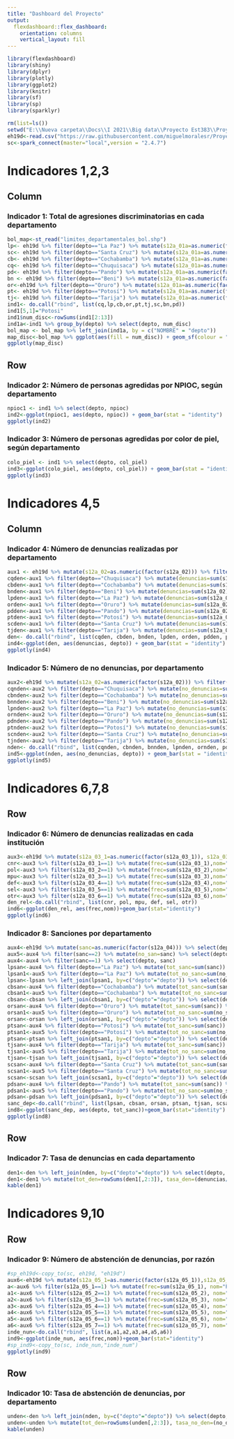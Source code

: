 ```yaml
---
title: "Dashboard del Proyecto"
output: 
  flexdashboard::flex_dashboard:
    orientation: columns
    vertical_layout: fill
---
```


```r
library(flexdashboard)
library(shiny)
library(dplyr)
library(plotly)
library(ggplot2)
library(knitr)
library(sf)
library(sp)
library(sparklyr)
```

```r
rm(list=ls())
setwd("E:\\Nueva carpeta\\Docs\\I 2021\\Big data\\Proyecto Est383\\Proyecto-Est-383")
eh19d<-read.csv("https://raw.githubusercontent.com/miguelmoralesr/Proyecto-Est-383/main/EH19Discriminacion.csv")
sc<-spark_connect(master="local",version = "2.4.7")
```

Indicadores 1,2,3 
=======================================================================

Column {data-width=450}
-----------------------------------------------------------------------

### Indicador 1: Total de agresiones discriminatorias en cada departamento

```r
bol_map<-st_read("limites_departamentales_bol.shp")
lp<- eh19d %>% filter(depto=="La Paz") %>% mutate(s12a_01a=as.numeric(factor(s12a_01a)), genero=sum(s12a_01a<=1), s12a_01b=as.numeric(factor(s12a_01b)), edad=sum(s12a_01b<=1), s12a_01c=as.numeric(factor(s12a_01c)), sexo=sum(s12a_01c<=1), s12a_01d=as.numeric(factor(s12a_01d)), col_piel=sum(s12a_01d<=1), s12a_01e=as.numeric(factor(s12a_01e)), npioc=sum(s12a_01e<=1), s12a_01f=as.numeric(factor(s12a_01f)), idioma=sum(s12a_01f<=1), s12a_01g=as.numeric(factor(s12a_01g)), vest=sum(s12a_01g<=1), s12a_01h=as.numeric(factor(s12a_01h)), extranjero=sum(s12a_01h<=1), s12a_01i=as.numeric(factor(s12a_01i)), discap=sum(s12a_01i<=1), s12a_01j=as.numeric(factor(s12a_01j)), religion=sum(s12a_01j<=1), s12a_01k=as.numeric(factor(s12a_01k)), pobreza=sum(s12a_01k<=1), s12a_01l=as.numeric(factor(s12a_01l)), otro=sum(s12a_01l<=1)) %>% select(depto, genero, edad, sexo, col_piel, npioc, idioma, vest, extranjero, discap, religion, pobreza, otro) %>% distinct()
sc<- eh19d %>% filter(depto=="Santa Cruz") %>% mutate(s12a_01a=as.numeric(factor(s12a_01a)), genero=sum(s12a_01a<=1), s12a_01b=as.numeric(factor(s12a_01b)), edad=sum(s12a_01b<=1), s12a_01c=as.numeric(factor(s12a_01c)), sexo=sum(s12a_01c<=1), s12a_01d=as.numeric(factor(s12a_01d)), col_piel=sum(s12a_01d<=1), s12a_01e=as.numeric(factor(s12a_01e)), npioc=sum(s12a_01e<=1), s12a_01f=as.numeric(factor(s12a_01f)), idioma=sum(s12a_01f<=1), s12a_01g=as.numeric(factor(s12a_01g)), vest=sum(s12a_01g<=1), s12a_01h=as.numeric(factor(s12a_01h)), extranjero=sum(s12a_01h<=1), s12a_01i=as.numeric(factor(s12a_01i)), discap=sum(s12a_01i<=1), s12a_01j=as.numeric(factor(s12a_01j)), religion=sum(s12a_01j<=1), s12a_01k=as.numeric(factor(s12a_01k)), pobreza=sum(s12a_01k<=1), s12a_01l=as.numeric(factor(s12a_01l)), otro=sum(s12a_01l<=1)) %>% select(depto, genero, edad, sexo, col_piel, npioc, idioma, vest, extranjero, discap, religion, pobreza, otro) %>% distinct()
cb<- eh19d %>% filter(depto=="Cochabamba") %>% mutate(s12a_01a=as.numeric(factor(s12a_01a)), genero=sum(s12a_01a<=1), s12a_01b=as.numeric(factor(s12a_01b)), edad=sum(s12a_01b<=1), s12a_01c=as.numeric(factor(s12a_01c)), sexo=sum(s12a_01c<=1), s12a_01d=as.numeric(factor(s12a_01d)), col_piel=sum(s12a_01d<=1), s12a_01e=as.numeric(factor(s12a_01e)), npioc=sum(s12a_01e<=1), s12a_01f=as.numeric(factor(s12a_01f)), idioma=sum(s12a_01f<=1), s12a_01g=as.numeric(factor(s12a_01g)), vest=sum(s12a_01g<=1), s12a_01h=as.numeric(factor(s12a_01h)), extranjero=sum(s12a_01h<=1), s12a_01i=as.numeric(factor(s12a_01i)), discap=sum(s12a_01i<=1), s12a_01j=as.numeric(factor(s12a_01j)), religion=sum(s12a_01j<=1), s12a_01k=as.numeric(factor(s12a_01k)), pobreza=sum(s12a_01k<=1), s12a_01l=as.numeric(factor(s12a_01l)), otro=sum(s12a_01l<=1)) %>% select(depto, genero, edad, sexo, col_piel, npioc, idioma, vest, extranjero, discap, religion, pobreza, otro) %>% distinct()
cq<- eh19d %>% filter(depto=="Chuquisaca") %>% mutate(s12a_01a=as.numeric(factor(s12a_01a)), genero=sum(s12a_01a<=1), s12a_01b=as.numeric(factor(s12a_01b)), edad=sum(s12a_01b<=1), s12a_01c=as.numeric(factor(s12a_01c)), sexo=sum(s12a_01c<=1), s12a_01d=as.numeric(factor(s12a_01d)), col_piel=sum(s12a_01d<=1), s12a_01e=as.numeric(factor(s12a_01e)), npioc=sum(s12a_01e<=1), s12a_01f=as.numeric(factor(s12a_01f)), idioma=sum(s12a_01f<=1), s12a_01g=as.numeric(factor(s12a_01g)), vest=sum(s12a_01g<=1), s12a_01h=as.numeric(factor(s12a_01h)), extranjero=sum(s12a_01h<=1), s12a_01i=as.numeric(factor(s12a_01i)), discap=sum(s12a_01i<=1), s12a_01j=as.numeric(factor(s12a_01j)), religion=sum(s12a_01j<=1), s12a_01k=as.numeric(factor(s12a_01k)), pobreza=sum(s12a_01k<=1), s12a_01l=as.numeric(factor(s12a_01l)), otro=sum(s12a_01l<=1)) %>% select(depto, genero, edad, sexo, col_piel, npioc, idioma, vest, extranjero, discap, religion, pobreza, otro) %>% distinct()
pd<- eh19d %>% filter(depto=="Pando") %>% mutate(s12a_01a=as.numeric(factor(s12a_01a)), genero=sum(s12a_01a<=1), s12a_01b=as.numeric(factor(s12a_01b)), edad=sum(s12a_01b<=1), s12a_01c=as.numeric(factor(s12a_01c)), sexo=sum(s12a_01c<=1), s12a_01d=as.numeric(factor(s12a_01d)), col_piel=sum(s12a_01d<=1), s12a_01e=as.numeric(factor(s12a_01e)), npioc=sum(s12a_01e<=1), s12a_01f=as.numeric(factor(s12a_01f)), idioma=sum(s12a_01f<=1), s12a_01g=as.numeric(factor(s12a_01g)), vest=sum(s12a_01g<=1), s12a_01h=as.numeric(factor(s12a_01h)), extranjero=sum(s12a_01h<=1), s12a_01i=as.numeric(factor(s12a_01i)), discap=sum(s12a_01i<=1), s12a_01j=as.numeric(factor(s12a_01j)), religion=sum(s12a_01j<=1), s12a_01k=as.numeric(factor(s12a_01k)), pobreza=sum(s12a_01k<=1), s12a_01l=as.numeric(factor(s12a_01l)), otro=sum(s12a_01l<=1)) %>% select(depto, genero, edad, sexo, col_piel, npioc, idioma, vest, extranjero, discap, religion, pobreza, otro) %>% distinct()
bn <- eh19d %>% filter(depto=="Beni") %>% mutate(s12a_01a=as.numeric(factor(s12a_01a)), genero=sum(s12a_01a<=1), s12a_01b=as.numeric(factor(s12a_01b)), edad=sum(s12a_01b<=1), s12a_01c=as.numeric(factor(s12a_01c)), sexo=sum(s12a_01c<=1), s12a_01d=as.numeric(factor(s12a_01d)), col_piel=sum(s12a_01d<=1), s12a_01e=as.numeric(factor(s12a_01e)), npioc=sum(s12a_01e<=1), s12a_01f=as.numeric(factor(s12a_01f)), idioma=sum(s12a_01f<=1), s12a_01g=as.numeric(factor(s12a_01g)), vest=sum(s12a_01g<=1), s12a_01h=as.numeric(factor(s12a_01h)), extranjero=sum(s12a_01h<=1), s12a_01i=as.numeric(factor(s12a_01i)), discap=sum(s12a_01i<=1), s12a_01j=as.numeric(factor(s12a_01j)), religion=sum(s12a_01j<=1), s12a_01k=as.numeric(factor(s12a_01k)), pobreza=sum(s12a_01k<=1), s12a_01l=as.numeric(factor(s12a_01l)), otro=sum(s12a_01l<=1)) %>% select(depto, genero, edad, sexo, col_piel, npioc, idioma, vest, extranjero, discap, religion, pobreza, otro) %>% distinct()
or<-eh19d %>% filter(depto=="Oruro") %>% mutate(s12a_01a=as.numeric(factor(s12a_01a)), genero=sum(s12a_01a<=1), s12a_01b=as.numeric(factor(s12a_01b)), edad=sum(s12a_01b<=1), s12a_01c=as.numeric(factor(s12a_01c)), sexo=sum(s12a_01c<=1), s12a_01d=as.numeric(factor(s12a_01d)), col_piel=sum(s12a_01d<=1), s12a_01e=as.numeric(factor(s12a_01e)), npioc=sum(s12a_01e<=1), s12a_01f=as.numeric(factor(s12a_01f)), idioma=sum(s12a_01f<=1), s12a_01g=as.numeric(factor(s12a_01g)), vest=sum(s12a_01g<=1), s12a_01h=as.numeric(factor(s12a_01h)), extranjero=sum(s12a_01h<=1), s12a_01i=as.numeric(factor(s12a_01i)), discap=sum(s12a_01i<=1), s12a_01j=as.numeric(factor(s12a_01j)), religion=sum(s12a_01j<=1), s12a_01k=as.numeric(factor(s12a_01k)), pobreza=sum(s12a_01k<=1), s12a_01l=as.numeric(factor(s12a_01l)), otro=sum(s12a_01l<=1)) %>% select(depto, genero, edad, sexo, col_piel, npioc, idioma, vest, extranjero, discap, religion, pobreza, otro) %>% distinct()
pt<- eh19d %>% filter(depto=="Potosí") %>% mutate(s12a_01a=as.numeric(factor(s12a_01a)), genero=sum(s12a_01a<=1), s12a_01b=as.numeric(factor(s12a_01b)), edad=sum(s12a_01b<=1), s12a_01c=as.numeric(factor(s12a_01c)), sexo=sum(s12a_01c<=1), s12a_01d=as.numeric(factor(s12a_01d)), col_piel=sum(s12a_01d<=1), s12a_01e=as.numeric(factor(s12a_01e)), npioc=sum(s12a_01e<=1), s12a_01f=as.numeric(factor(s12a_01f)), idioma=sum(s12a_01f<=1), s12a_01g=as.numeric(factor(s12a_01g)), vest=sum(s12a_01g<=1), s12a_01h=as.numeric(factor(s12a_01h)), extranjero=sum(s12a_01h<=1), s12a_01i=as.numeric(factor(s12a_01i)), discap=sum(s12a_01i<=1), s12a_01j=as.numeric(factor(s12a_01j)), religion=sum(s12a_01j<=1), s12a_01k=as.numeric(factor(s12a_01k)), pobreza=sum(s12a_01k<=1), s12a_01l=as.numeric(factor(s12a_01l)), otro=sum(s12a_01l<=1)) %>% select(depto, genero, edad, sexo, col_piel, npioc, idioma, vest, extranjero, discap, religion, pobreza, otro) %>% distinct()
tj<- eh19d %>% filter(depto=="Tarija") %>% mutate(s12a_01a=as.numeric(factor(s12a_01a)), genero=sum(s12a_01a<=1), s12a_01b=as.numeric(factor(s12a_01b)), edad=sum(s12a_01b<=1), s12a_01c=as.numeric(factor(s12a_01c)), sexo=sum(s12a_01c<=1), s12a_01d=as.numeric(factor(s12a_01d)), col_piel=sum(s12a_01d<=1), s12a_01e=as.numeric(factor(s12a_01e)), npioc=sum(s12a_01e<=1), s12a_01f=as.numeric(factor(s12a_01f)), idioma=sum(s12a_01f<=1), s12a_01g=as.numeric(factor(s12a_01g)), vest=sum(s12a_01g<=1), s12a_01h=as.numeric(factor(s12a_01h)), extranjero=sum(s12a_01h<=1), s12a_01i=as.numeric(factor(s12a_01i)), discap=sum(s12a_01i<=1), s12a_01j=as.numeric(factor(s12a_01j)), religion=sum(s12a_01j<=1), s12a_01k=as.numeric(factor(s12a_01k)), pobreza=sum(s12a_01k<=1), s12a_01l=as.numeric(factor(s12a_01l)), otro=sum(s12a_01l<=1)) %>% select(depto, genero, edad, sexo, col_piel, npioc, idioma, vest, extranjero, discap, religion, pobreza, otro) %>% distinct()
ind1<- do.call("rbind", list(cq,lp,cb,or,pt,tj,sc,bn,pd))
ind1[5,1]="Potosi"
ind1$num_disc<-rowSums(ind1[2:13])
ind1a<-ind1 %>% group_by(depto) %>% select(depto, num_disc)
bol_map <- bol_map %>% left_join(ind1a, by = c("NOMBRE" = "depto"))
map_disc<-bol_map %>% ggplot(aes(fill = num_disc)) + geom_sf(colour = "grey75", size = 0.07) + labs(title = "Bolivia: Total de agresiones discriminatorias por departamento", caption = "Datos: Encuesta Hogares 2019") + scale_fill_gradient("Número de agresiones", high="blue", low="white") + theme_bw() 
ggplotly(map_disc)
```

Row {data-width=450}
-----------------------------------------------------------------------

### Indicador 2: Número de personas agredidas por NPIOC, según departamento

```r
npioc1 <- ind1 %>% select(depto, npioc)
ind2<-ggplot(npioc1, aes(depto, npioc)) + geom_bar(stat = "identity")
ggplotly(ind2)
```

### Indicador 3: Número de personas agredidas por color de piel, según departamento

```r
colo_piel <- ind1 %>% select(depto, col_piel)
ind3<-ggplot(colo_piel, aes(depto, col_piel)) + geom_bar(stat = "identity")
ggplotly(ind3)
```

Indicadores 4,5 
=======================================================================

Column {data-width=450}
-----------------------------------------------------------------------

### Indicador 4: Número de denuncias realizadas por departamento

```r
aux1 <- eh19d %>% mutate(s12a_02=as.numeric(factor(s12a_02))) %>% filter(s12a_02==1) %>% select(depto, s12a_02)
cqden<-aux1 %>% filter(depto=="Chuquisaca") %>% mutate(denuncias=sum(s12a_02)) %>% select(depto,denuncias) %>% distinct()
cbden<-aux1 %>% filter(depto=="Cochabamba") %>% mutate(denuncias=sum(s12a_02)) %>% select(depto,denuncias) %>% distinct()
bnden<-aux1 %>% filter(depto=="Beni") %>% mutate(denuncias=sum(s12a_02)) %>% select(depto,denuncias) %>% distinct()
lpden<-aux1 %>% filter(depto=="La Paz") %>% mutate(denuncias=sum(s12a_02)) %>% select(depto,denuncias) %>% distinct()
orden<-aux1 %>% filter(depto=="Oruro") %>% mutate(denuncias=sum(s12a_02)) %>% select(depto,denuncias) %>% distinct()
pdden<-aux1 %>% filter(depto=="Pando") %>% mutate(denuncias=sum(s12a_02)) %>% select(depto,denuncias) %>% distinct()
ptden<-aux1 %>% filter(depto=="Potosí") %>% mutate(denuncias=sum(s12a_02)) %>% select(depto,denuncias) %>% distinct()
scden<-aux1 %>% filter(depto=="Santa Cruz") %>% mutate(denuncias=sum(s12a_02)) %>% select(depto,denuncias) %>% distinct()
tjden<-aux1 %>% filter(depto=="Tarija") %>% mutate(denuncias=sum(s12a_02)) %>% select(depto,denuncias) %>% distinct()
den<- do.call("rbind", list(cqden, cbden, bnden, lpden, orden, pdden, ptden, scden, tjden))
ind4<-ggplot(den, aes(denuncias, depto)) + geom_bar(stat = "identity")
ggplotly(ind4)
```

### Indicador 5: Número de no denuncias, por departamento

```r
aux2<-eh19d %>% mutate(s12a_02=as.numeric(factor(s12a_02))) %>% filter(s12a_02==2) %>% select(depto, s12a_02)
cqnden<-aux2 %>% filter(depto=="Chuquisaca") %>% mutate(no_denuncias=sum(s12a_02)) %>% select(depto,no_denuncias) %>% distinct()
cbnden<-aux2 %>% filter(depto=="Cochabamba") %>% mutate(no_denuncias=sum(s12a_02)) %>% select(depto,no_denuncias) %>% distinct()
bnnden<-aux2 %>% filter(depto=="Beni") %>% mutate(no_denuncias=sum(s12a_02)) %>% select(depto,no_denuncias) %>% distinct()
lpnden<-aux2 %>% filter(depto=="La Paz") %>% mutate(no_denuncias=sum(s12a_02)) %>% select(depto,no_denuncias) %>% distinct()
ornden<-aux2 %>% filter(depto=="Oruro") %>% mutate(no_denuncias=sum(s12a_02)) %>% select(depto,no_denuncias) %>% distinct()
pdnden<-aux2 %>% filter(depto=="Pando") %>% mutate(no_denuncias=sum(s12a_02)) %>% select(depto,no_denuncias) %>% distinct()
ptnden<-aux2 %>% filter(depto=="Potosí") %>% mutate(no_denuncias=sum(s12a_02)) %>% select(depto,no_denuncias) %>% distinct()
scnden<-aux2 %>% filter(depto=="Santa Cruz") %>% mutate(no_denuncias=sum(s12a_02)) %>% select(depto,no_denuncias) %>% distinct()
tjnden<-aux2 %>% filter(depto=="Tarija") %>% mutate(no_denuncias=sum(s12a_02)) %>% select(depto,no_denuncias) %>% distinct()
nden<- do.call("rbind", list(cqnden, cbnden, bnnden, lpnden, ornden, pdnden, ptnden, scnden, tjnden))
ind5<-ggplot(nden, aes(no_denuncias, depto)) + geom_bar(stat = "identity")
ggplotly(ind5)
```

Indicadores 6,7,8 
=======================================================================

Row {data-width=600}
-----------------------------------------------------------------------

### Indicador 6: Número de denuncias realizadas en cada institución

```r
aux3<-eh19d %>% mutate(s12a_03_1=as.numeric(factor(s12a_03_1)), s12a_03_2=as.numeric(factor(s12a_03_2)), s12a_03_3=as.numeric(factor(s12a_03_3)), s12a_03_4=as.numeric(factor(s12a_03_4)), s12a_03_5=as.numeric(factor(s12a_03_5)), s12a_03_6=as.numeric(factor(s12a_03_6))) %>% select(depto,s12a_03_1, s12a_03_2, s12a_03_3, s12a_03_4, s12a_03_5, s12a_03_6)
cnr<-aux3 %>% filter(s12a_03_1==1) %>% mutate(frec=sum(s12a_03_1),nom="Comité Nacional Contra El Racismo") %>% select(nom, frec) %>% distinct()
pol<-aux3 %>% filter(s12a_03_2==1) %>% mutate(frec=sum(s12a_03_2),nom="Policía") %>% select(nom, frec) %>% distinct()
mpu<-aux3 %>% filter(s12a_03_3==1) %>% mutate(frec=sum(s12a_03_3),nom="Ministerio Público") %>% select(frec,nom) %>% distinct()
def<-aux3 %>% filter(s12a_03_4==1) %>% mutate(frec=sum(s12a_03_4),nom="Defensoría") %>% select(frec,nom) %>% distinct()
sel<-aux3 %>% filter(s12a_03_5==1) %>% mutate(frec=sum(s12a_03_5),nom="Servicio Legal Integral Municipal") %>% select(frec,nom) %>% distinct()
otr<-aux3 %>% filter(s12a_03_6==1) %>% mutate(frec=sum(s12a_03_6),nom="Otro") %>% select(frec,nom) %>% distinct() 
den_rel<-do.call("rbind", list(cnr, pol, mpu, def, sel, otr))
ind6<-ggplot(den_rel, aes(frec,nom))+geom_bar(stat="identity")
ggplotly(ind6)
```

### Indicador 8: Sanciones por departamento

```r
aux4<-eh19d %>% mutate(sanc=as.numeric(factor(s12a_04))) %>% select(depto, sanc)
aux5<-aux4 %>% filter(sanc==2) %>% mutate(no_san=sanc) %>% select(depto, no_san)
aux4<-aux4 %>% filter(sanc==1) %>% select(depto, sanc)
lpsan<-aux4 %>% filter(depto=="La Paz") %>% mutate(tot_sanc=sum(sanc)) %>% select(depto,tot_sanc) %>% distinct()
lpsan1<-aux5 %>% filter(depto=="La Paz") %>% mutate(tot_no_sanc=sum(no_san)) %>% select(depto,tot_no_sanc) %>% distinct()
lpsan<-lpsan %>% left_join(lpsan1, by=c("depto"="depto")) %>% select(depto, tot_sanc, tot_no_sanc)
cbsan<-aux4 %>% filter(depto=="Cochabamba") %>% mutate(tot_sanc=sum(sanc)) %>% select(depto,tot_sanc) %>% distinct()
cbsan1<-aux5 %>% filter(depto=="Cochabamba") %>% mutate(tot_no_sanc=sum(no_san)) %>% select(depto,tot_no_sanc) %>% distinct()
cbsan<-cbsan %>% left_join(cbsan1, by=c("depto"="depto")) %>% select(depto, tot_sanc, tot_no_sanc)
orsan<-aux4 %>% filter(depto=="Oruro") %>% mutate(tot_sanc=sum(sanc)) %>% select(depto,tot_sanc) %>% distinct()
orsan1<-aux5 %>% filter(depto=="Oruro") %>% mutate(tot_no_sanc=sum(no_san)) %>% select(depto,tot_no_sanc) %>% distinct()
orsan<-orsan %>% left_join(orsan1, by=c("depto"="depto")) %>% select(depto, tot_sanc, tot_no_sanc)
ptsan<-aux4 %>% filter(depto=="Potosí") %>% mutate(tot_sanc=sum(sanc)) %>% select(depto,tot_sanc) %>% distinct()
ptsan1<-aux5 %>% filter(depto=="Potosí") %>% mutate(tot_no_sanc=sum(no_san)) %>% select(depto,tot_no_sanc) %>% distinct()
ptsan<-ptsan %>% left_join(ptsan1, by=c("depto"="depto")) %>% select(depto, tot_sanc, tot_no_sanc)
tjsan<-aux4 %>% filter(depto=="Tarija") %>% mutate(tot_sanc=sum(sanc)) %>% select(depto,tot_sanc) %>% distinct()
tjsan1<-aux5 %>% filter(depto=="Tarija") %>% mutate(tot_no_sanc=sum(no_san)) %>% select(depto,tot_no_sanc) %>% distinct()
tjsan<-tjsan %>% left_join(tjsan1, by=c("depto"="depto")) %>% select(depto, tot_sanc, tot_no_sanc)
scsan<-aux4 %>% filter(depto=="Santa Cruz") %>% mutate(tot_sanc=sum(sanc)) %>% select(depto,tot_sanc) %>% distinct()
scsan1<-aux5 %>% filter(depto=="Santa Cruz") %>% mutate(tot_no_sanc=sum(no_san)) %>% select(depto,tot_no_sanc) %>% distinct()
scsan<-scsan %>% left_join(scsan1, by=c("depto"="depto")) %>% select(depto, tot_sanc, tot_no_sanc)
pdsan<-aux4 %>% filter(depto=="Pando") %>% mutate(tot_sanc=sum(sanc)) %>% select(depto,tot_sanc) %>% distinct()
pdsan1<-aux5 %>% filter(depto=="Pando") %>% mutate(tot_no_sanc=sum(no_san)) %>% select(depto,tot_no_sanc) %>% distinct()
pdsan<-pdsan %>% left_join(pdsan1, by=c("depto"="depto")) %>% select(depto, tot_sanc, tot_no_sanc)
sanc_dep<-do.call("rbind", list(lpsan, cbsan, orsan, ptsan, tjsan, scsan, pdsan))
ind8<-ggplot(sanc_dep, aes(depto, tot_sanc))+geom_bar(stat="identity")
ggplotly(ind8)
```


Row {data-width=450}
-----------------------------------------------------------------------

### Indicador 7: Tasa de denuncias en cada departamento

```r
den1<-den %>% left_join(nden, by=c("depto"="depto")) %>% select(depto, denuncias, no_denuncias)
den1<-den1 %>% mutate(tot_den=rowSums(den1[,2:3]), tasa_den=(denuncias/tot_den)*1000) %>% select(depto, tasa_den)
kable(den1)
```



Indicadores 9,10 
=======================================================================

Row {data-width=450}
-----------------------------------------------------------------------

### Indicador 9: Número de abstención de denuncias, por razón

```r
#sp_eh19d<-copy_to(sc, eh19d, "eh19d")
aux6<-eh19d %>% mutate(s12a_05_1=as.numeric(factor(s12a_05_1)),s12a_05_2=as.numeric(factor(s12a_05_2)), s12a_05_3=as.numeric(factor(s12a_05_3)), s12a_05_4=as.numeric(factor(s12a_05_4)), s12a_05_5=as.numeric(factor(s12a_05_5)), s12a_05_6=as.numeric(factor(s12a_05_6)), s12a_05_7=as.numeric(factor(s12a_05_7))) %>% select(depto, s12a_05_1, s12a_05_2, s12a_05_3, s12a_05_4, s12a_05_5, s12a_05_6, s12a_05_7)
a<-aux6 %>% filter(s12a_05_1==1) %>% mutate(frec=sum(s12a_05_1), nom="Por verguenza") %>% select(nom, frec) %>% distinct()
a1<-aux6 %>% filter(s12a_05_2==1) %>% mutate(frec=sum(s12a_05_2), nom="No quería que se sepa") %>% select(nom, frec) %>% distinct()
a2<-aux6 %>% filter(s12a_05_3==1) %>% mutate(frec=sum(s12a_05_3), nom="Por miedo") %>% select(nom, frec) %>% distinct()
a3<-aux6 %>% filter(s12a_05_4==1) %>% mutate(frec=sum(s12a_05_4), nom="Porque el hecho no importaba") %>% select(nom, frec) %>% distinct()
a4<-aux6 %>% filter(s12a_05_5==1) %>% mutate(frec=sum(s12a_05_5), nom="no sabía que se podía denunciar") %>% select(nom, frec) %>% distinct()
a5<-aux6 %>% filter(s12a_05_6==1) %>% mutate(frec=sum(s12a_05_6), nom="No cree en la justicia") %>% select(nom, frec) %>% distinct()
a6<-aux6 %>% filter(s12a_05_7==1) %>% mutate(frec=sum(s12a_05_7), nom="Otro") %>% select(nom, frec) %>% distinct()
inde_nun<-do.call("rbind", list(a,a1,a2,a3,a4,a5,a6))
ind9<-ggplot(inde_nun, aes(frec,nom))+geom_bar(stat="identity")
#sp_ind9<-copy_to(sc, inde_nun,"inde_num")
ggplotly(ind9)
```

Row {data-width=450}
-----------------------------------------------------------------------

### Indicador 10: Tasa de abstención de denuncias, por departamento

```r
unden<-den %>% left_join(nden, by=c("depto"="depto")) %>% select(depto, denuncias, no_denuncias)
unden<-unden %>% mutate(tot_den=rowSums(unden[,2:3]), tasa_no_den=(no_denuncias/tot_den)*1000) %>% select(depto, tasa_no_den)
kable(unden)
```

